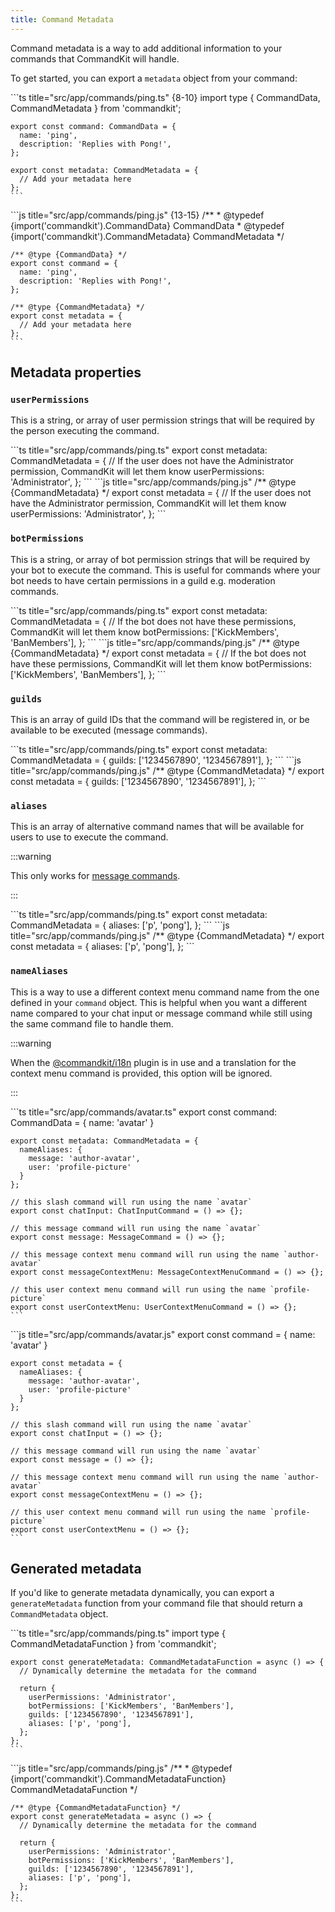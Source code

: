 ```yaml
---
title: Command Metadata
---
```



Command metadata is a way to add additional information to your
commands that CommandKit will handle.

To get started, you can export a `metadata` object from your command:

<Tabs>
  <TabItem value="ts" label="TypeScript" default>
    ```ts title="src/app/commands/ping.ts" {8-10}
    import type { CommandData, CommandMetadata } from 'commandkit';

    export const command: CommandData = {
      name: 'ping',
      description: 'Replies with Pong!',
    };

    export const metadata: CommandMetadata = {
      // Add your metadata here
    };
    ```

  </TabItem>
  <TabItem value="js" label="JavaScript">
    ```js title="src/app/commands/ping.js" {13-15}
    /**
     * @typedef {import('commandkit').CommandData} CommandData
     * @typedef {import('commandkit').CommandMetadata} CommandMetadata
     */

    /** @type {CommandData} */
    export const command = {
      name: 'ping',
      description: 'Replies with Pong!',
    };

    /** @type {CommandMetadata} */
    export const metadata = {
      // Add your metadata here
    };
    ```

  </TabItem>
</Tabs>

## Metadata properties

### `userPermissions`

This is a string, or array of user permission strings that will be
required by the person executing the command.

<Tabs>
  <TabItem value="ts" label="TypeScript" default>
    ```ts title="src/app/commands/ping.ts"
    export const metadata: CommandMetadata = {
      // If the user does not have the Administrator permission, CommandKit will let them know
      userPermissions: 'Administrator',
    };
    ```
  </TabItem>
  <TabItem value="js" label="JavaScript">
    ```js title="src/app/commands/ping.js"
    /** @type {CommandMetadata} */
    export const metadata = {
      // If the user does not have the Administrator permission, CommandKit will let them know
      userPermissions: 'Administrator',
    };
    ```
  </TabItem>
</Tabs>

### `botPermissions`

This is a string, or array of bot permission strings that will be
required by your bot to execute the command. This is useful for
commands where your bot needs to have certain permissions in a guild
e.g. moderation commands.

<Tabs>
  <TabItem value="ts" label="TypeScript" default>
    ```ts title="src/app/commands/ping.ts"
    export const metadata: CommandMetadata = {
      // If the bot does not have these permissions, CommandKit will let them know
      botPermissions: ['KickMembers', 'BanMembers'],
    };
    ```
  </TabItem>
  <TabItem value="js" label="JavaScript">
    ```js title="src/app/commands/ping.js"
    /** @type {CommandMetadata} */
    export const metadata = {
      // If the bot does not have these permissions, CommandKit will let them know
      botPermissions: ['KickMembers', 'BanMembers'],
    };
    ```
  </TabItem>
</Tabs>

### `guilds`

This is an array of guild IDs that the command will be registered in,
or be available to be executed (message commands).

<Tabs>
  <TabItem value="ts" label="TypeScript" default>
    ```ts title="src/app/commands/ping.ts"
    export const metadata: CommandMetadata = {
      guilds: ['1234567890', '1234567891'],
    };
    ```
  </TabItem>
  <TabItem value="js" label="JavaScript">
    ```js title="src/app/commands/ping.js"
    /** @type {CommandMetadata} */
    export const metadata = {
      guilds: ['1234567890', '1234567891'],
    };
    ```
  </TabItem>
</Tabs>

### `aliases`

This is an array of alternative command names that will be available
for users to use to execute the command.

:::warning

This only works for [message commands](./04-message-commands.mdx).

:::

<Tabs>
  <TabItem value="ts" label="TypeScript" default>
    ```ts title="src/app/commands/ping.ts"
    export const metadata: CommandMetadata = {
      aliases: ['p', 'pong'],
    };
    ```
  </TabItem>
  <TabItem value="js" label="JavaScript">
    ```js title="src/app/commands/ping.js"
    /** @type {CommandMetadata} */
    export const metadata = {
      aliases: ['p', 'pong'],
    };
    ```
  </TabItem>
</Tabs>

### `nameAliases`

This is a way to use a different context menu command name from the
one defined in your `command` object. This is helpful when you want a
different name compared to your chat input or message command while
still using the same command file to handle them.

:::warning

When the
[@commandkit/i18n](../05-official-plugins/05-commandkit-i18n.mdx)
plugin is in use and a translation for the context menu command is
provided, this option will be ignored.

:::

<Tabs>
  <TabItem value="ts" label="TypeScript" default>
    ```ts title="src/app/commands/avatar.ts"
    export const command: CommandData = {
      name: 'avatar'
    }

    export const metadata: CommandMetadata = {
      nameAliases: {
        message: 'author-avatar',
        user: 'profile-picture'
      }
    };

    // this slash command will run using the name `avatar`
    export const chatInput: ChatInputCommand = () => {};

    // this message command will run using the name `avatar`
    export const message: MessageCommand = () => {};

    // this message context menu command will run using the name `author-avatar`
    export const messageContextMenu: MessageContextMenuCommand = () => {};

    // this user context menu command will run using the name `profile-picture`
    export const userContextMenu: UserContextMenuCommand = () => {};
    ```

  </TabItem>
  <TabItem value="js" label="JavaScript">
    ```js title="src/app/commands/avatar.js"
    export const command = {
      name: 'avatar'
    }

    export const metadata = {
      nameAliases: {
        message: 'author-avatar',
        user: 'profile-picture'
      }
    };

    // this slash command will run using the name `avatar`
    export const chatInput = () => {};

    // this message command will run using the name `avatar`
    export const message = () => {};

    // this message context menu command will run using the name `author-avatar`
    export const messageContextMenu = () => {};

    // this user context menu command will run using the name `profile-picture`
    export const userContextMenu = () => {};
    ```

  </TabItem>
</Tabs>

## Generated metadata

If you'd like to generate metadata dynamically, you can export a
`generateMetadata` function from your command file that should return
a `CommandMetadata` object.

<Tabs>
  <TabItem value="ts" label="TypeScript" default>
    ```ts title="src/app/commands/ping.ts"
    import type { CommandMetadataFunction } from 'commandkit';

    export const generateMetadata: CommandMetadataFunction = async () => {
      // Dynamically determine the metadata for the command

      return {
        userPermissions: 'Administrator',
        botPermissions: ['KickMembers', 'BanMembers'],
        guilds: ['1234567890', '1234567891'],
        aliases: ['p', 'pong'],
      };
    };
    ```

  </TabItem>
  <TabItem value="js" label="JavaScript">
    ```js title="src/app/commands/ping.js"
    /**
     * @typedef {import('commandkit').CommandMetadataFunction} CommandMetadataFunction
     */

    /** @type {CommandMetadataFunction} */
    export const generateMetadata = async () => {
      // Dynamically determine the metadata for the command

      return {
        userPermissions: 'Administrator',
        botPermissions: ['KickMembers', 'BanMembers'],
        guilds: ['1234567890', '1234567891'],
        aliases: ['p', 'pong'],
      };
    };
    ```

  </TabItem>
</Tabs>
